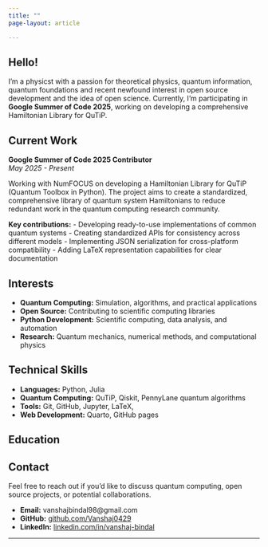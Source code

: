 ```yaml
---
title: ""
page-layout: article

---
```


## Hello!

I'm a physicst with a passion for theoretical physics, quantum information, quantum foundations and recent newfound interest in open source development and the idea of open science. Currently, I'm participating in **Google Summer of Code 2025**, working on developing a comprehensive Hamiltonian Library for QuTiP.

## Current Work

**Google Summer of Code 2025 Contributor**  
*May 2025 - Present*

Working with NumFOCUS on developing a Hamiltonian Library for QuTiP (Quantum Toolbox in Python). The project aims to create a standardized, comprehensive library of quantum system Hamiltonians to reduce redundant work in the quantum computing research community.

**Key contributions:**
- Developing ready-to-use implementations of common quantum systems
- Creating standardized APIs for consistency across different models
- Implementing JSON serialization for cross-platform compatibility
- Adding LaTeX representation capabilities for clear documentation

## Interests

- **Quantum Computing:** Simulation, algorithms, and practical applications
- **Open Source:** Contributing to scientific computing libraries
- **Python Development:** Scientific computing, data analysis, and automation
- **Research:** Quantum mechanics, numerical methods, and computational physics

## Technical Skills

- **Languages:** Python, Julia 
- **Quantum Computing:** QuTiP, Qiskit, PennyLane quantum algorithms
- **Tools:** Git, GitHub, Jupyter, LaTeX, 
- **Web Development:** Quarto, GitHub pages

## Education



## Contact

Feel free to reach out if you'd like to discuss quantum computing, open source projects, or potential collaborations.

- **Email:** vanshajbindal98@gmail.com
- **GitHub:** [github.com/Vanshaj0429](https://github.com/Vanshaj0429)
- **LinkedIn:** [linkedin.com/in/vanshaj-bindal](https://www.linkedin.com/in/vanshaj-bindal-487953244/)

---
